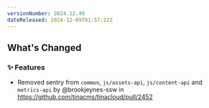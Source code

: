 ```yaml
---
versionNumber: 2024.12.49
dateReleased: 2024-12-09T01:57:22Z
---
```


<!-- Release notes generated using configuration in .github/release.yml at main -->

## What's Changed
### ✨ Features
* Removed sentry from `common`, `js/assets-api`, `js/content-api` and `metrics-api` by @brookjeynes-ssw in https://github.com/tinacms/tinacloud/pull/2452



